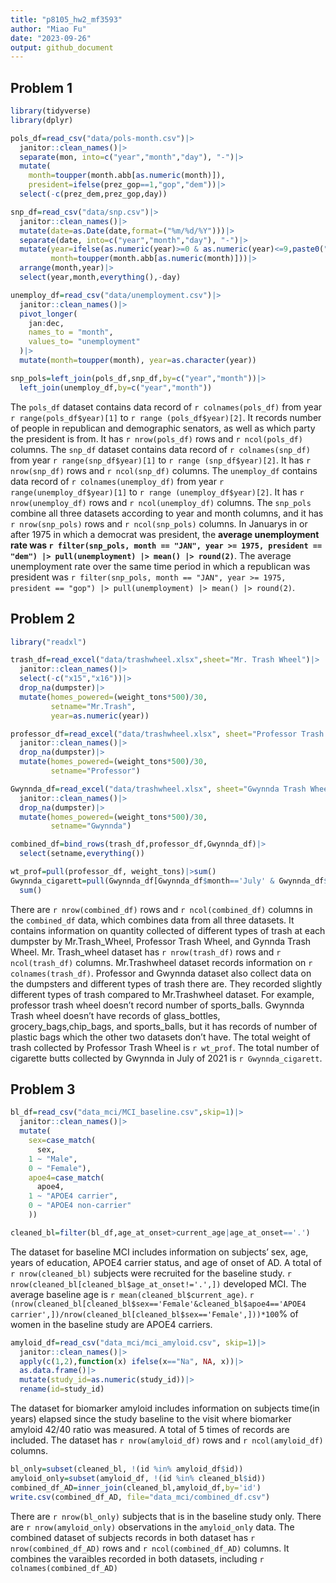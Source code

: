 ```yaml
---
title: "p8105_hw2_mf3593"
author: "Miao Fu"
date: "2023-09-26"
output: github_document
---
```


## Problem 1
```r
library(tidyverse)
library(dplyr)
```

```r
pols_df=read_csv("data/pols-month.csv")|>
  janitor::clean_names()|>
  separate(mon, into=c("year","month","day"), "-")|>
  mutate(
    month=toupper(month.abb[as.numeric(month)]),
    president=ifelse(prez_gop==1,"gop","dem"))|>
  select(-c(prez_dem,prez_gop,day))
```
```r
snp_df=read_csv("data/snp.csv")|>
  janitor::clean_names()|>
  mutate(date=as.Date(date,format=("%m/%d/%Y")))|>
  separate(date, into=c("year","month","day"), "-")|>
  mutate(year=ifelse(as.numeric(year)>=0 & as.numeric(year)<=9,paste0("200",year),ifelse(as.numeric(year)<=15,paste0("20",year),paste0("19",year))),
         month=toupper(month.abb[as.numeric(month)]))|>
  arrange(month,year)|>
  select(year,month,everything(),-day)
```
```r
unemploy_df=read_csv("data/unemployment.csv")|>
  janitor::clean_names()|>
  pivot_longer(
    jan:dec,
    names_to = "month",
    values_to= "unemployment"
  )|>
  mutate(month=toupper(month), year=as.character(year))
```
```r
snp_pols=left_join(pols_df,snp_df,by=c("year","month"))|>
  left_join(unemploy_df,by=c("year","month"))
```

The `pols_df` dataset contains data record of `r colnames(pols_df)` from year `r range(pols_df$year)[1]` to `r range (pols_df$year)[2]`. It records number of people in republican and demographic senators, as well as which party the president is from. It has `r nrow(pols_df)` rows and `r ncol(pols_df)` columns. The `snp_df` dataset contains data record of `r colnames(snp_df)` from year `r range(snp_df$year)[1]` to `r range (snp_df$year)[2]`. It has `r nrow(snp_df)` rows and `r ncol(snp_df)` columns. The `unemploy_df` contains data record of `r colnames(unemploy_df)` from year `r range(unemploy_df$year)[1]` to `r range (unemploy_df$year)[2]`. It has `r nrow(unemploy_df)` rows and `r ncol(unemploy_df)` columns. The `snp_pols` combine all three datasets according to year and month columns, and it has `r nrow(snp_pols)` rows and `r ncol(snp_pols)` columns. In Januarys in or after 1975 in which a democrat was president, the **average unemployment rate was `r filter(snp_pols, month == "JAN", year >= 1975, president == "dem") |> pull(unemployment) |> mean() |> round(2)`**.  The average unemployment rate over the same time period in which a republican was president was `r filter(snp_pols, month == "JAN", year >= 1975, president == "gop") |> pull(unemployment) |> mean() |> round(2)`.

## Problem 2
```r
library("readxl")
```

```r
trash_df=read_excel("data/trashwheel.xlsx",sheet="Mr. Trash Wheel")|>
  janitor::clean_names()|>
  select(-c("x15","x16"))|>
  drop_na(dumpster)|>
  mutate(homes_powered=(weight_tons*500)/30,
         setname="Mr.Trash",
         year=as.numeric(year))
```
```r
professor_df=read_excel("data/trashwheel.xlsx", sheet="Professor Trash Wheel")|>
  janitor::clean_names()|>
  drop_na(dumpster)|>
  mutate(homes_powered=(weight_tons*500)/30,
         setname="Professor")

Gwynnda_df=read_excel("data/trashwheel.xlsx", sheet="Gwynnda Trash Wheel")|>
  janitor::clean_names()|>
  drop_na(dumpster)|>
  mutate(homes_powered=(weight_tons*500)/30,
         setname="Gwynnda")

combined_df=bind_rows(trash_df,professor_df,Gwynnda_df)|>
  select(setname,everything())

wt_prof=pull(professor_df, weight_tons)|>sum()
Gwynnda_cigarett=pull(Gwynnda_df[Gwynnda_df$month=='July' & Gwynnda_df$year==2021,],cigarette_butts)|>
  sum()
```

There are `r nrow(combined_df)` rows and `r ncol(combined_df)` columns in the `combined_df` data, which combines data from all three datasets. It contains information on quantity collected of different types of trash at each dumpster by Mr.Trash_Wheel, Professor Trash Wheel, and Gynnda Trash Wheel. Mr. Trash_wheel dataset has `r nrow(trash_df)` rows and `r ncol(trash_df)` columns. Mr.Trashwheel dataset records information on `r colnames(trash_df)`. Professor and Gwynnda dataset also collect data on the dumpsters and different types of trash there are. They recorded slightly different types of trash compared to Mr.Trashwheel dataset. For example, professor trash wheel doesn't record number of sports_balls. Gwynnda Trash wheel doesn't have records of glass_bottles, grocery_bags,chip_bags, and sports_balls, but it has records of number of plastic bags which the other two datasets don't have. The total weight of trash collected by Professor Trash Wheel is `r wt_prof`. The total number of cigarette butts collected by Gwynnda in July of 2021 is `r Gwynnda_cigarett`.

## Problem 3
```r
bl_df=read_csv("data_mci/MCI_baseline.csv",skip=1)|>
  janitor::clean_names()|>
  mutate(
    sex=case_match( 
      sex,
    1 ~ "Male",
    0 ~ "Female"),
    apoe4=case_match(
      apoe4,
    1 ~ "APOE4 carrier",
    0 ~ "APOE4 non-carrier"
    ))

cleaned_bl=filter(bl_df,age_at_onset>current_age|age_at_onset=='.')
```
The dataset for baseline MCI includes information on subjects' sex, age, years of education, APOE4 carrier status, and age of onset of AD. A total of `r nrow(cleaned_bl)` subjects were recruited for the baseline study.  `r nrow(cleaned_bl[cleaned_bl$age_at_onset!='.',])` developed MCI. The average baseline age is `r mean(cleaned_bl$current_age)`. `r (nrow(cleaned_bl[cleaned_bl$sex=='Female'&cleaned_bl$apoe4=='APOE4 carrier',])/nrow(cleaned_bl[cleaned_bl$sex=='Female',]))*100`% of women in the baseline study are APOE4 carriers.

```r
amyloid_df=read_csv("data_mci/mci_amyloid.csv", skip=1)|>
  janitor::clean_names()|>
  apply(c(1,2),function(x) ifelse(x=="Na", NA, x))|>
  as.data.frame()|>
  mutate(study_id=as.numeric(study_id))|>
  rename(id=study_id)
```
The dataset for biomarker amyloid includes information on subjects time(in years) elapsed since the study baseline to the visit where biomarker amyloid 42/40 ratio was measured. A total of 5 times of records are included. The dataset has `r nrow(amyloid_df)` rows and `r ncol(amyloid_df)` columns. 

```r
bl_only=subset(cleaned_bl, !(id %in% amyloid_df$id))
amyloid_only=subset(amyloid_df, !(id %in% cleaned_bl$id))
combined_df_AD=inner_join(cleaned_bl,amyloid_df,by='id')
write.csv(combined_df_AD, file="data_mci/combined_df.csv")
```

There are `r nrow(bl_only)` subjects that is in the baseline study only. There are `r nrow(amyloid_only)` observations in the `amyloid_only` data. The combined dataset of subjects records in both dataset has `r nrow(combined_df_AD)` rows and `r ncol(combined_df_AD)` columns. It combines the varaibles recorded in both datasets, including `r colnames(combined_df_AD)`
